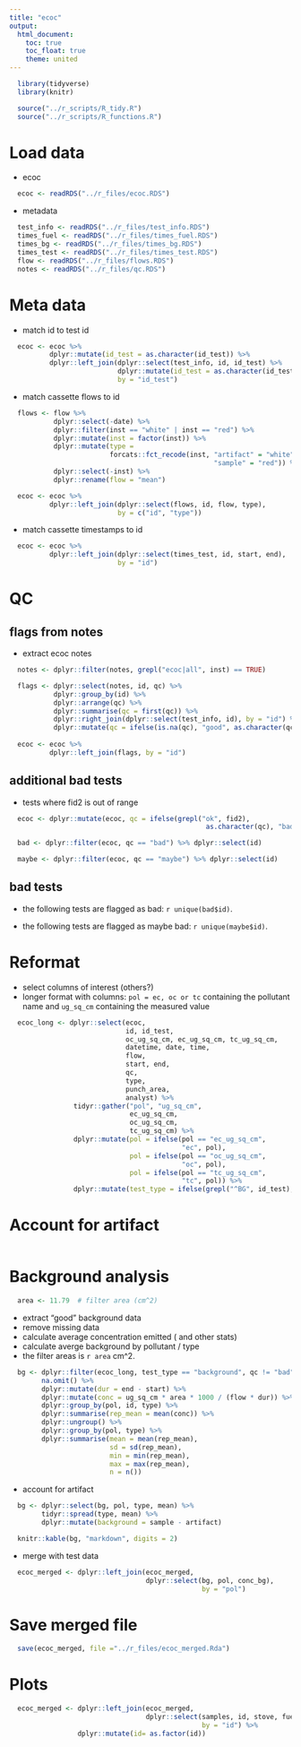 ```yaml
---
title: "ecoc"
output:
  html_document:
    toc: true
    toc_float: true
    theme: united
---
```


```r
  library(tidyverse)
  library(knitr)
```

```r
  source("../r_scripts/R_tidy.R")
  source("../r_scripts/R_functions.R")
```

# Load data

* ecoc

```r
  ecoc <- readRDS("../r_files/ecoc.RDS")
```

* metadata

```r
  test_info <- readRDS("../r_files/test_info.RDS")
  times_fuel <- readRDS("../r_files/times_fuel.RDS")
  times_bg <- readRDS("../r_files/times_bg.RDS")
  times_test <- readRDS("../r_files/times_test.RDS")
  flow <- readRDS("../r_files/flows.RDS")
  notes <- readRDS("../r_files/qc.RDS")
```

# Meta data

* match id to test id

```r
  ecoc <- ecoc %>%
          dplyr::mutate(id_test = as.character(id_test)) %>%
          dplyr::left_join(dplyr::select(test_info, id, id_test) %>%
                           dplyr::mutate(id_test = as.character(id_test)),
                           by = "id_test")
```

* match cassette flows to id

```r
  flows <- flow %>% 
           dplyr::select(-date) %>%
           dplyr::filter(inst == "white" | inst == "red") %>%
           dplyr::mutate(inst = factor(inst)) %>%
           dplyr::mutate(type = 
                         forcats::fct_recode(inst, "artifact" = "white",
                                                   "sample" = "red")) %>%
           dplyr::select(-inst) %>%
           dplyr::rename(flow = "mean")

  ecoc <- ecoc %>%
          dplyr::left_join(dplyr::select(flows, id, flow, type),
                           by = c("id", "type"))
```

* match cassette timestamps to id

```r
  ecoc <- ecoc %>%
          dplyr::left_join(dplyr::select(times_test, id, start, end),
                           by = "id")
```

# QC

## flags from notes

* extract ecoc notes

```r
  notes <- dplyr::filter(notes, grepl("ecoc|all", inst) == TRUE)

  flags <- dplyr::select(notes, id, qc) %>%
           dplyr::group_by(id) %>%
           dplyr::arrange(qc) %>%
           dplyr::summarise(qc = first(qc)) %>%
           dplyr::right_join(dplyr::select(test_info, id), by = "id") %>%
           dplyr::mutate(qc = ifelse(is.na(qc), "good", as.character(qc)))
  
  ecoc <- ecoc %>%
          dplyr::left_join(flags, by = "id")
```


## additional bad tests

* tests where fid2 is out of range

```r
  ecoc <- dplyr::mutate(ecoc, qc = ifelse(grepl("ok", fid2),
                                                 as.character(qc), "bad")) 
```

```r
  bad <- dplyr::filter(ecoc, qc == "bad") %>% dplyr::select(id)

  maybe <- dplyr::filter(ecoc, qc == "maybe") %>% dplyr::select(id)
```

## bad tests

* the following tests are flagged as bad: `r unique(bad$id)`.

* the following tests are flagged as maybe bad: `r unique(maybe$id)`.

# Reformat

* select columns of interest (others?)
* longer format with columns: `pol = ec, oc or tc` containing the pollutant name and `ug_sq_cm` containing the measured value

```r
  ecoc_long <- dplyr::select(ecoc,
                             id, id_test, 
                             oc_ug_sq_cm, ec_ug_sq_cm, tc_ug_sq_cm,
                             datetime, date, time,
                             flow,
                             start, end,
                             qc,
                             type,
                             punch_area,
                             analyst) %>%
                tidyr::gather("pol", "ug_sq_cm",
                              ec_ug_sq_cm,
                              oc_ug_sq_cm,
                              tc_ug_sq_cm) %>%
                dplyr::mutate(pol = ifelse(pol == "ec_ug_sq_cm",
                                           "ec", pol),
                              pol = ifelse(pol == "oc_ug_sq_cm",
                                           "oc", pol),
                              pol = ifelse(pol == "tc_ug_sq_cm",
                                           "tc", pol)) %>%
                dplyr::mutate(test_type = ifelse(grepl("^BG", id_test), "background", "test"))
```

# Account for artifact

```r

```


# Background analysis

```r
  area <- 11.79  # filter area (cm^2)
```

* extract "good" background data
* remove missing data
* calculate average concentration emitted ( and other stats)
* calculate averge background by pollutant / type
* the filter areas is `r area ` cm^2.

```r
  bg <- dplyr::filter(ecoc_long, test_type == "background", qc != "bad") %>%
        na.omit() %>%
        dplyr::mutate(dur = end - start) %>%
        dplyr::mutate(conc = ug_sq_cm * area * 1000 / (flow * dur)) %>%
        dplyr::group_by(pol, id, type) %>%
        dplyr::summarise(rep_mean = mean(conc)) %>%
        dplyr::ungroup() %>%
        dplyr::group_by(pol, type) %>%
        dplyr::summarise(mean = mean(rep_mean),
                         sd = sd(rep_mean),
                         min = min(rep_mean),
                         max = max(rep_mean),
                         n = n())
```

* account for artifact

```r
  bg <- dplyr::select(bg, pol, type, mean) %>%
        tidyr::spread(type, mean) %>%
        dplyr::mutate(background = sample - artifact)
```

```r
  knitr::kable(bg, "markdown", digits = 2)
```

* merge with test data

```r
  ecoc_merged <- dplyr::left_join(ecoc_merged, 
                                  dplyr::select(bg, pol, conc_bg),
                                                by = "pol")
```

# Save merged file

```r
  save(ecoc_merged, file ="../r_files/ecoc_merged.Rda")
```

# Plots

```r
  ecoc_merged <- dplyr::left_join(ecoc_merged,
                                  dplyr::select(samples, id, stove, fuel),
                                                by = "id") %>%
                 dplyr::mutate(id= as.factor(id))
```


